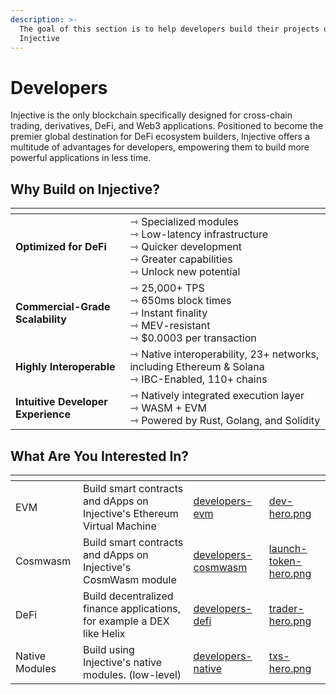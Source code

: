 ```yaml
---
description: >-
  The goal of this section is to help developers build their projects on
  Injective
---
```


# Developers

Injective is the only blockchain specifically designed for cross-chain trading, derivatives, DeFi, and Web3 applications. Positioned to become the premier global destination for DeFi ecosystem builders, Injective offers a multitude of advantages for developers, empowering them to build more powerful applications in less time.

## Why Build on Injective?

<table data-card-size="large" data-view="cards" data-full-width="false"><thead><tr><th></th><th></th></tr></thead><tbody><tr><td><strong>Optimized for DeFi</strong></td><td>⇾ Specialized modules<br />⇾ Low-latency infrastructure<br/ >⇾ Quicker development<br />⇾ Greater capabilities<br />⇾ Unlock new potential</td></tr><tr><td><strong>Commercial-Grade Scalability</strong></td><td>⇾ 25,000+ TPS<br />⇾ 650ms block times<br />⇾ Instant finality<br />⇾ MEV-resistant<br />⇾ $0.0003 per transaction</td></tr><tr><td><strong>Highly Interoperable</strong></td><td>⇾ Native interoperability, 23+ networks, including Ethereum &#x26; Solana<br />⇾ IBC-Enabled, 110+ chains</td></tr><tr><td><strong>Intuitive Developer Experience</strong></td><td>⇾ Natively integrated execution layer<br />⇾ WASM + EVM<br />⇾ Powered by Rust, Golang, and Solidity</td></tr></tbody></table>

## What Are You Interested In?

<table data-view="cards"><thead><tr><th></th><th></th><th data-hidden data-card-target data-type="content-ref"></th><th data-hidden data-card-cover data-type="files"></th></tr></thead><tbody><tr><td>EVM</td><td>Build smart contracts and dApps on Injective's Ethereum Virtual Machine</td><td><a href="../developers-evm/">developers-evm</a></td><td><a href="../.gitbook/assets/dev-hero.png">dev-hero.png</a></td></tr><tr><td>Cosmwasm</td><td>Build smart contracts and dApps on Injective's CosmWasm module</td><td><a href="../developers-cosmwasm/">developers-cosmwasm</a></td><td><a href="../.gitbook/assets/launch-token-hero.png">launch-token-hero.png</a></td></tr><tr><td>DeFi</td><td>Build decentralized finance applications, for example a DEX like Helix</td><td><a href="../developers-defi/">developers-defi</a></td><td><a href="../.gitbook/assets/trader-hero.png">trader-hero.png</a></td></tr><tr><td>Native Modules</td><td>Build using Injective's native modules. (low-level)</td><td><a href="../developers-native/">developers-native</a></td><td><a href="../.gitbook/assets/txs-hero.png">txs-hero.png</a></td></tr></tbody></table>
